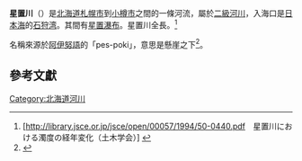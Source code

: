 {{Geobox|River
<!-- *** Heading *** -->
| name = 星置川
| native_name =星置川
| other_name =
| category = [[二級河川|二級河川]]
<!-- *** Names **** -->
| etymology =
| nickname =
<!-- *** Image *** -->
| image = HoshiokiGawa2004-11-29.jpg
| image_caption = 冬季的星置川
<!-- *** Country *** -->
| country = [[日本|日本]]
| state = [[北海道|北海道]]
| region =
| district =
| municipality =
<!-- *** Family *** -->
| parent =
| tributary_left =
| tributary_right =
| city =
| landmark =
<!-- *** River locations *** -->
| source = [[手稻山|手稻山]]（札幌市[[手稻区|手稻区]]）
| source_location =  | source_region = | source_country =
| source_elevation =1023.1
| source_lat_d = | source_lat_m = | source_lat_s = | source_lat_NS =
| source_long_d = | source_long_m = | source_long_s = | source_long_EW =
| source1 =
| source1_location = | source1_region = | source1_country =
| source1_elevation =
| source1_lat_d = | source1_lat_m = | source1_lat_s = | source1_lat_NS =
| source1_long_d = | source1_long_m = | source1_long_s = | source1_long_EW =
| source_confluence =
| source_confluence_location = | source_confluence_region = | source_confluence_country =
| source_confluence_elevation =
| source_confluence_lat_d = | source_confluence_lat_m = | source_confluence_lat_s = | source_confluence_lat_NS =
| source_confluence_long_d = | source_confluence_long_m = | source_confluence_long_s = | source_confluence_long_EW =
| mouth = [[石狩湾|石狩湾]]（小樽市）
| mouth_location = | mouth_region = | mouth_country =
| mouth_elevation =
| mouth_lat_d = | mouth_lat_m = | mouth_lat_s = | mouth_lat_NS =
| mouth_long_d = | mouth_long_m = | mouth_long_s = | mouth_long_EW =
<!-- *** Dimensions *** -->
| length = 8
| width =
| depth =
| volume =
| watershed = 14.8
| discharge =
| discharge_max =
| discharge_min =
<!-- *** Free fields *** -->
| free = | free_type =
<!-- *** Maps *** -->
| map =
| map_caption =
| map_background =
| map_locator =
| map_locator_x =
| map_locator_y =
<!-- *** Website *** -->
| website =
<!-- *** Footnotes *** -->
| footnotes =
}}
'''星置川'''（{{jpn|j=星置川|hg=ほしおきがわ|rm=Hoshioki-gawa}}）是[[北海道|北海道]][[札幌市|札幌市]]到[[小樽市|小樽市]]之間的一條河流，屬於[[二級河川|二級河川]]，入海口是[[日本海|日本海]]的[[石狩湾|石狩湾]]。其間有[[星置瀑布|星置瀑布]]。星置川全長{{convert|8|km}}。<ref>[http://library.jsce.or.jp/jsce/open/00057/1994/50-0440.pdf　星置川における濁度の経年変化（土木学会）] {{webarchive|url=https://web.archive.org/web/20140808040922/http://library.jsce.or.jp/jsce/open/00057/1994/50-0440.pdf |date=2014-08-08 }}</ref>

名稱來源於[[阿伊努語|阿伊努語]]的「pes-poki」，意思是懸崖之下<ref>{{Cite web|url=http://www.pref.hokkaido.lg.jp/ks/ass/grp/111120P.pdf|title=アイヌ語地名リスト|accessdate=2017-08-17|author=北海道庁|date=|publisher=北海道庁|archive-date=2020-07-19|archive-url=https://web.archive.org/web/20200719212836/http://www.pref.hokkaido.lg.jp/ks/ass/grp/111120P.pdf|dead-url=no}}</ref>。

== 參考文獻==
{{Reflist}}

{{北海道的二級水系}}

[[Category:北海道河川|Category:北海道河川]]